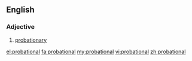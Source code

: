 ==English==

===Adjective===
{{en-adj}}

# [[probationary]]

[[el:probational]]
[[fa:probational]]
[[my:probational]]
[[vi:probational]]
[[zh:probational]]